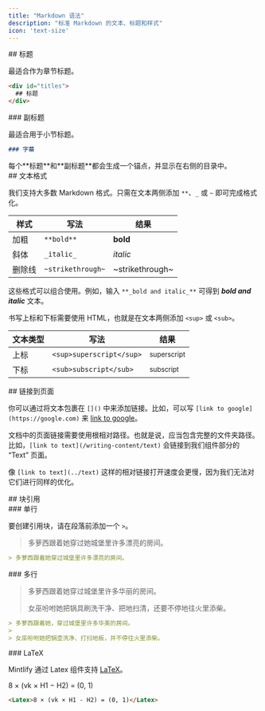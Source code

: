 ```yaml
---
title: "Markdown 语法"
description: "标准 Markdown 的文本、标题和样式"
icon: 'text-size'
---
```


<div id="titles">
  ## 标题
</div>

最适合作为章节标题。

```md
<div id="titles">
  ## 标题
</div>

```


<div id="subtitles">
  ### 副标题
</div>

最适合用于小节标题。

```md
### 字幕
```

<Tip>
  每个**标题**和**副标题**都会生成一个锚点，并显示在右侧的目录中。
</Tip>


<div id="text-formatting">
  ## 文本格式
</div>

我们支持大多数 Markdown 格式。只需在文本两侧添加 `**`、`_` 或 `~` 即可完成格式化。

| 样式     | 写法               | 结果              |
| -------- | ------------------ | ----------------- |
| 加粗     | `**bold**`         | **bold**          |
| 斜体     | `_italic_`         | _italic_          |
| 删除线   | `~strikethrough~`  | ~strikethrough~   |

这些格式可以组合使用。例如，输入 `**_bold and italic_**` 可得到 **_bold and italic_** 文本。

书写上标和下标需要使用 HTML，也就是在文本两侧添加 `<sup>` 或 `<sub>`。

| 文本类型 | 写法                       | 结果                    |
| -------- | -------------------------- | ----------------------- |
| 上标     | `<sup>superscript</sup>`   | <sup>superscript</sup>  |
| 下标     | `<sub>subscript</sub>`     | <sub>subscript</sub>    |

<div id="linking-to-pages">
  ## 链接到页面
</div>

你可以通过将文本包裹在 `[]()` 中来添加链接。比如，可以写 `[link to google](https://google.com)` 来 [link to google](https://google.com)。

文档中的页面链接需要使用根相对路径。也就是说，应当包含完整的文件夹路径。比如，`[link to text](/writing-content/text)` 会链接到我们组件部分的 “Text” 页面。

像 `[link to text](../text)` 这样的相对链接打开速度会更慢，因为我们无法对它们进行同样的优化。

<div id="blockquotes">
  ## 块引用
</div>

<div id="singleline">
  ### 单行
</div>

要创建引用块，请在段落前添加一个 `>`。

> 多萝西跟着她穿过她城堡里许多漂亮的房间。

```md
> 多萝西跟着她穿过城堡里许多漂亮的房间。
```


<div id="multiline">
  ### 多行
</div>

> 多萝西跟着她穿过城堡里许多华丽的房间。
>
> 女巫吩咐她把锅具刷洗干净、把地扫清，还要不停地往火里添柴。

```md
> 多萝西跟着她，穿过城堡里许多华美的房间。
>
> 女巫吩咐她把锅壶洗净、打扫地板，并不停往火里添柴。
```


<div id="latex">
  ### LaTeX
</div>

Mintlify 通过 Latex 组件支持 [LaTeX](https://www.latex-project.org)。

<Latex>8 × (vk × H1 − H2) = (0, 1)</Latex>

```md
<Latex>8 × (vk × H1 - H2) = (0, 1)</Latex>
```
